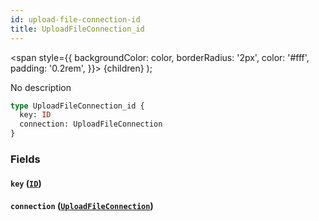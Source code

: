 ```yaml
---
id: upload-file-connection-id
title: UploadFileConnection_id
---
```


<span
style={{
      backgroundColor: color,
      borderRadius: '2px',
      color: '#fff',
      padding: '0.2rem',
    }}>
{children}
</span>
);

No description

```graphql
type UploadFileConnection_id {
  key: ID
  connection: UploadFileConnection
}
```

### Fields

#### `key` ([`ID`](/v1/scalars/id))

#### `connection` ([`UploadFileConnection`](/v1/objects/upload-file-connection))
